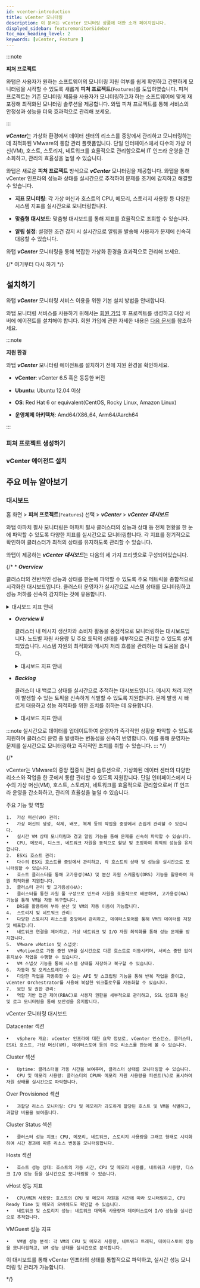 ```yaml
---
id: vcenter-introduction
title: vCenter 모니터링
description: 이 문서는 vCenter 모니터링 상품에 대한 소개 페이지입니다.
displyed_sidebar: featuremonitorSidebar
toc_max_heading_level: 2
keywords: [vCenter, Feature ]
---
```


:::note

**피쳐 프로젝트**<ScrollToLink anchor='feature-project' />

와탭은 사용자가 원하는 소프트웨어의 모니터링 지원 여부를 쉽게 확인하고 간편하게 모니터링을 시작할 수 있도록 새롭게 **피쳐 프로젝트**(<code class='Features'>Features</code>)를 도입하였습니다. 피쳐 프로젝트는 기존 모니터링 제품을 사용자가 모니터링하고자 하는 소프트웨어에 맞게 재포장해 최적화된 모니터링 솔루션을 제공합니다. 와탭 피쳐 프로젝트를 통해 서비스의 안정성과 성능을 더욱 효과적으로 관리해 보세요. 

:::

***vCenter***는 가상화 환경에서 데이터 센터의 리소스를 중앙에서 관리하고 모니터링하는 데 최적화된 VMware의 통합 관리 플랫폼입니다. 단일 인터페이스에서 다수의 가상 머신(VM), 호스트, 스토리지, 네트워크를 효율적으로 관리함으로써 IT 인프라 운영을 간소화하고, 관리의 효율성을 높일 수 있습니다.

와탭은 새로운 **피쳐 프로젝트** 방식으로 ***vCenter*** 모니터링을 제공합니다. 와탭을 통해 vCenter 인프라의 성능과 상태를 실시간으로 추적하여 문제를 조기에 감지하고 해결할 수 있습니다.

* **지표 모니터링**: 각 가상 머신과 호스트의 CPU, 메모리, 스토리지 사용량 등 다양한 시스템 지표를 실시간으로 모니터링합니다.

* **맞춤형 대시보드**: 맞춤형 대시보드를 통해 지표를 효율적으로 조회할 수 있습니다.

* **알림 설정**: 설정한 조건 감지 시 실시간으로 알림을 발송해 사용자가 문제에 신속히 대응할 수 있습니다.

와탭 ***vCenter*** 모니터링을 통해 복잡한 가상화 환경을 효과적으로 관리해 보세요.

{/* 여기부터 다시 하기 */}

## 설치하기 

와탭 ***vCenter*** 모니터링 서비스 이용을 위한 기본 설치 방법을 안내합니다. 

와탭 모니터링 서비스를 사용하기 위해서는 [회원 가입](https://www.whatap.io/ko/signup/) 후 프로젝트를 생성하고 대상 서버에 에이전트를 설치해야 합니다. 회원 가입에 관한 자세한 내용은 [다음 문서](../account/account-manage)를 참조하세요. 

:::note 

**지원 환경**<ScrollToLink anchor='vcenter-supported-env' />

와탭 ***vCenter*** 모니터링 에이전트를 설치하기 전에 지원 환경을 확인하세요. 

* **vCenter**: vCenter 6.5 혹은 동등한 버전

* **Ubuntu**: Ubuntu 12.04 이상

* **OS**: Red Hat 6 or equivalent(CentOS, Rocky Linux, Amazon Linux)

* **운영체제 아키텍처**: Amd64/X86_64, Arm64/Aarch64

:::

### 피쳐 프로젝트 생성하기 


<CreateFeature /> 

### vCenter 에이전트 설치

<InstallFeature name='vCenter 에이전트 설치' />


## 주요 메뉴 알아보기 

### 대시보드 

홈 화면 > **피쳐 프로젝트**(<code class='Features'>Features</code>) 선택 > ***vCenter*** > ***vCenter 대시보드***

와탭 아파치 펄사 모니터링은 아파치 펄사 클러스터의 성능과 상태 등 전체 현황을 한 눈에 파악할 수 있도록 다양한 지표를 실시간으로 모니터링합니다. 각 지표를 정기적으로 확인하여 클러스터가 최적의 상태를 유지하도록 관리할 수 있습니다. 

와탭이 제공하는 ***vCenter 대시보드***는 다음의 세 가지 프리셋으로 구성되어있습니다.

{/* * ***Overview*** 

  클러스터의 전반적인 성능과 상태를 한눈에 파악할 수 있도록 주요 메트릭을 종합적으로 시각화한 대시보드입니다. 클러스터 운영자가 실시간으로 시스템 상태를 모니터링하고 성능 저하를 신속히 감지하는 것에 유용합니다.

  <details>
  <summary>대시보드 지표 안내 </summary>

  ##### 대시보드 상단 요약 정보

  * ***CPU***: 클러스터에서 사용 중인 CPU 코어의 수를 표시합니다.

  * ***Memory***: 클러스터에서 사용 중인 총 메모리 용량과 현재 메모리 사용량을 나타냅니다.

  * ***ZooKeeper***: 현재 운영 중인 ZooKeeper 인스턴스의 수와 가용 상태를 보여줍니다.

  * ***Broker***: 활성화된 브로커의 수와 상태를 표시합니다.

  * ***Bookies***: 아파치 펄사에서 사용하는 BookKeeper 노드(Bookies)의 수와 상태를 나타냅니다.

  * ***Broker Storage Size***: 브로커에 저장된 데이터의 총 용량을 보여줍니다.

  * ***Backlog***: 처리되지 않은 메시지의 총 크기를 표시하여 메시지 처리의 지연 상태를 파악할 수 있습니다.

  ##### 성능 그래프 

  * ***Messaging Storage***: 시간에 따른 메시지 저장소 사용량을 표시하여 저장소 용량 변동성을 추적합니다.

  * ***Message Rate(msg/s)***: 초당 처리되는 메시지 수를 그래프로 보여주며, 클러스터의 메시지 처리 속도를 모니터링합니다.

  * ***Messaging Backlog***: 시간 경과에 따라 처리되지 않고 대기 중인 메시지의 수를 시각화하여, 메시지 처리 지연을 신속히 파악할 수 있습니다.

  * ***Throughput(bytes/s)***: 초당 처리된 데이터의 양을 나타내며, 클러스터의 데이터 처리 능력을 평가합니다.

  * ***Replication Backlog***: 다른 데이터 센터로 복제되지 않고 대기 중인 메시지의 수를 보여줍니다.

  * ***Replication Throughput***: 데이터 복제 과정에서 초당 처리되는 데이터 양을 나타냅니다.

  * ***Replication Rate***: 복제 메시지의 전송 속도를 보여줍니다.

  * ***Subscription Unacked Messages***: 구독된 메시지 중 아직 확인되지 않은(Unacked) 메시지의 수를 나타냅니다.

  ##### 상위 10개 항목 백로그

  * ***Top 10 topics backlog***: 백로그가 가장 많은 상위 10개의 토픽을 나열하여 메시지 지연 원인을 분석할 수 있습니다.

  * ***Top 10 Replication Backlog***: 복제 백로그가 가장 많은 상위 10개의 항목을 나열하여 복제 지연 문제를 파악할 수 있습니다.

  </details>


* ***Overview II***

  클러스터 내 메시지 생산자와 소비자 활동을 중점적으로 모니터링하는 대시보드입니다. 노드별 자원 사용량 및 주요 토픽의 상태를 세부적으로 관리할 수 있도록 설계되었습니다. 시스템 자원의 최적화와 메시지 처리 흐름을 관리하는 데 도움을 줍니다.

  <details>
  <summary>대시보드 지표 안내 </summary>

  * ***Consumers Count***: 현재 클러스터에서 활성화된 컨슈머의 수를 실시간으로 표시하며, 메시지 소비 활동을 모니터링하고 컨슈머 수의 변동이 시스템에 미치는 영향을 분석할 수 있습니다.

  * ***Producers Count***: 현재 클러스터에서 활성화된 프로듀서의 수를 실시간으로 표시하며, 메시지 생산 활동을 모니터링하고 프로듀서 수의 변화가 메시지 생산 속도에 미치는 영향을 분석할 수 있습니다.

  * ***Messages In***: 클러스터에 인입되는 메시지 수를 시간에 따라 표시하며, 메시지 인입 속도를 모니터링하여 시스템 부하를 예측하고 트래픽 변동을 파악하는 데 도움을 줍니다.
  
  * ***Subscriptions Count***: 클러스터에서 활성화된 구독의 수를 실시간으로 표시하며, 구독 수의 증감이 시스템 메시지 처리에 미치는 영향을 분석할 때 유용합니다.
  
  * ***Offloaded Size***: 클러스터에서 디스크로 오프로드된 데이터의 크기를 나타내며, 데이터 저장 효율성을 평가하고 장기적인 저장 공간 관리에 활용할 수 있습니다.
  
  * ***Bytes In***: 클러스터로 인입되는 데이터의 크기를 실시간으로 표시하며, 데이터 인입 속도를 모니터링하여 시스템 성능 및 네트워크 부하를 관리하는 데 유용합니다.
  
  * ***Node CPU***(Node CPU 사용률): 클러스터 내 각 노드의 CPU 사용률을 그래프로 표시하며, 노드별 성능을 모니터링하고 리소스 분배를 최적화할 수 있습니다.
  
  * ***Node Memory Used %***(Node Memory 사용률): 클러스터 내 각 노드의 메모리 사용률을 실시간으로 표시하며, 메모리 사용 현황을 모니터링하여 성능 저하를 예방할 수 있습니다.
  
  * ***Top 10 Topics Unacked***: 아직 확인되지 않은(Unacked) 메시지가 많은 상위 10개의 토픽을 나열하며, 특정 토픽에서 메시지 확인 지연의 원인을 파악하고 문제를 해결하는 데 유용합니다.
  
  * ***Top 10 Topics Storage***: 저장 공간을 가장 많이 차지하고 있는 상위 10개의 토픽을 나열하며, 특정 토픽이 차지하는 저장 공간을 분석하여 효율적인 데이터 관리를 지원합니다.

  </details>

* ***Backlog***

  클러스터 내 백로그 상태를 실시간으로 추적하는 대시보드입니다. 메시지 처리 지연이 발생할 수 있는 토픽을 신속하게 식별할 수 있도록 지원합니다. 문제 발생 시 빠르게 대응하고 성능 최적화를 위한 조치를 취하는 데 유용합니다.

  <details>
  <summary>대시보드 지표 안내 </summary>

  * ***Pulsar Backlog***: 특정 토픽에서 처리되지 않고 대기 중인 메시지 수를 시간에 따라 시각화합니다. 시스템의 처리 능력을 초과할 때 발생하는 백로그 상태를 실시간으로 모니터링하여 문제를 조기에 발견하고 대응할 수 있습니다.

  * ***Top 20 Backlog Topics***: 백로그가 가장 많은 상위 20개의 토픽을 나열합니다. 각 토픽에서 처리되지 않고 대기 중인 메시지 수를 표시하여 문제 토픽을 신속히 파악하고 리소스를 집중할 수 있습니다.

  * ***Recently***(최근 메시지 수): 각 토픽 옆의 ***Recently*** 컬럼은 최근 발생한 백로그 메시지 수를 나타냅니다. 최근 백로그 상태를 명확히 이해하고 즉각적인 대응이 필요한 토픽을 식별하는 데 도움을 줍니다.

  </details>

:::note 
실시간으로 데이터를 업데이트하여 운영자가 즉각적인 상황을 파악할 수 있도록 지원하며 클러스터 운영 중 발생하는 변동성을 신속히 반영합니다. 이를 통해 운영자는 문제를 실시간으로 모니터링하고 즉각적인 조치를 취할 수 있습니다.
::: */}



{/* 

vCenter는 VMware의 중앙 집중식 관리 솔루션으로, 가상화된 데이터 센터의 다양한 리소스와 작업을 한 곳에서 통합 관리할 수 있도록 지원합니다. 단일 인터페이스에서 다수의 가상 머신(VM), 호스트, 스토리지, 네트워크를 효율적으로 관리함으로써 IT 인프라 운영을 간소화하고, 관리의 효율성을 높일 수 있습니다.

주요 기능 및 역할

	1.	가상 머신(VM) 관리:
	•	가상 머신의 생성, 삭제, 배포, 복제 등의 작업을 중앙에서 손쉽게 관리할 수 있습니다.
	•	실시간 VM 상태 모니터링과 경고 알림 기능을 통해 문제를 신속히 파악할 수 있습니다.
	•	CPU, 메모리, 디스크, 네트워크 자원을 동적으로 할당 및 조정하여 최적의 성능을 유지합니다.
	2.	ESXi 호스트 관리:
	•	다수의 ESXi 호스트를 중앙에서 관리하고, 각 호스트의 상태 및 성능을 실시간으로 모니터링할 수 있습니다.
	•	호스트 클러스터를 통해 고가용성(HA) 및 분산 자원 스케줄링(DRS) 기능을 활용하여 자원 최적화를 지원합니다.
	3.	클러스터 관리 및 고가용성(HA):
	•	클러스터를 통한 자원 풀 구성으로 인프라 자원을 효율적으로 배분하며, 고가용성(HA) 기능을 통해 VM을 자동 복구합니다.
	•	DRS를 활용하여 부하 분산 및 VM의 자동 이동이 가능합니다.
	4.	스토리지 및 네트워크 관리:
	•	다양한 스토리지 리소스를 중앙에서 관리하고, 데이터스토어를 통해 VM의 데이터를 저장 및 배포합니다.
	•	네트워크 연결을 제어하고, 가상 네트워크 및 I/O 자원 최적화를 통해 성능 문제를 방지합니다.
	5.	VMware vMotion 및 스냅샷:
	•	vMotion으로 가동 중인 VM을 실시간으로 다른 호스트로 이동시키며, 서비스 중단 없이 유지보수 작업을 수행할 수 있습니다.
	•	VM 스냅샷 기능을 통해 시스템 상태를 저장하고 복구할 수 있습니다.
	6.	자동화 및 오케스트레이션:
	•	다양한 작업을 자동화할 수 있는 API 및 스크립팅 기능을 통해 반복 작업을 줄이고, vCenter Orchestrator를 사용해 복잡한 워크플로우를 자동화할 수 있습니다.
	7.	보안 및 권한 관리:
	•	역할 기반 접근 제어(RBAC)로 사용자 권한을 세부적으로 관리하고, SSL 암호화 통신 및 로그 모니터링을 통해 보안성을 유지합니다.

vCenter 모니터링 대시보드

Datacenter 섹션

	•	vSphere 개요: vCenter 인프라에 대한 요약 정보로, vCenter 인스턴스, 클러스터, ESXi 호스트, 가상 머신(VM), 데이터스토어 등의 주요 리소스를 한눈에 볼 수 있습니다.

Cluster 섹션

	•	Uptime: 클러스터별 가동 시간을 보여주며, 클러스터 상태를 모니터링할 수 있습니다.
	•	CPU 및 메모리 사용량: 클러스터의 CPU와 메모리 자원 사용량을 퍼센트(%)로 표시하여 자원 상태를 실시간으로 파악합니다.

Over Provisioned 섹션

	•	과할당 리소스 모니터링: CPU 및 메모리가 과도하게 할당된 호스트 및 VM을 식별하고, 과할당 비율을 보여줍니다.

Cluster Status 섹션

	•	클러스터 성능 지표: CPU, 메모리, 네트워크, 스토리지 사용량을 그래프 형태로 시각화하여 시간 경과에 따른 리소스 변동을 모니터링합니다.

Hosts 섹션

	•	호스트 성능 상태: 호스트의 가동 시간, CPU 및 메모리 사용률, 네트워크 사용량, 디스크 I/O 성능 등을 실시간으로 모니터링할 수 있습니다.

vHost 성능 지표

	•	CPU/MEM 사용량: 호스트의 CPU 및 메모리 자원을 시간에 따라 모니터링하고, CPU Ready Time 및 메모리 오버헤드도 확인할 수 있습니다.
	•	네트워크 및 스토리지 성능: 네트워크 대역폭 사용량과 데이터스토어 I/O 성능을 실시간으로 추적합니다.

VMGuest 성능 지표

	•	VM별 성능 분석: 각 VM의 CPU 및 메모리 사용량, 네트워크 트래픽, 데이터스토어 성능을 모니터링하고, VM 성능 상태를 실시간으로 분석합니다.

이 대시보드를 통해 vCenter 인프라의 상태를 통합적으로 파악하고, 실시간 성능 모니터링 및 관리가 가능합니다.

*/}
